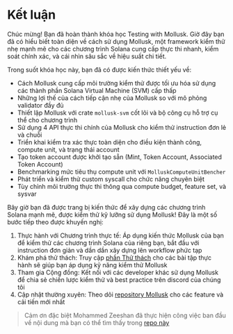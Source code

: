 
# Kết luận

Chúc mừng! Bạn đã hoàn thành khóa học Testing with Mollusk. Giờ đây bạn đã có hiểu biết toàn diện về cách sử dụng Mollusk, một framework kiểm thử nhẹ mạnh mẽ cho các chương trình Solana cung cấp thực thi nhanh, kiểm soát chính xác, và cái nhìn sâu sắc về hiệu suất chi tiết.

<ArticleSection name="Những gì bạn đã học" id="what-you-learned" level="h2" />

Trong suốt khóa học này, bạn đã có được kiến thức thiết yếu về:
- Cách Mollusk cung cấp môi trường kiểm thử được tối ưu hóa sử dụng các thành phần Solana Virtual Machine (SVM) cấp thấp
- Những lợi thế của cách tiếp cận nhẹ của Mollusk so với mô phỏng validator đầy đủ
- Thiết lập Mollusk với crate `mollusk-svm` cốt lõi và bộ công cụ hỗ trợ cụ thể cho chương trình
- Sử dụng 4 API thực thi chính của Mollusk cho kiểm thử instruction đơn lẻ và chuỗi
- Triển khai kiểm tra xác thực toàn diện cho điều kiện thành công, compute unit, và trạng thái account
- Tạo token account được khởi tạo sẵn (Mint, Token Account, Associated Token Account)
- Benchmarking mức tiêu thụ compute unit với `MolluskComputeUnitBencher`
- Phát triển và kiểm thử custom syscall cho chức năng chuyên biệt
- Tùy chỉnh môi trường thực thi thông qua compute budget, feature set, và sysvar

<ArticleSection name="Các bước tiếp theo" id="next-steps" level="h2" />

Bây giờ bạn đã được trang bị kiến thức để xây dựng các chương trình Solana mạnh mẽ, được kiểm thử kỹ lưỡng sử dụng Mollusk! Đây là một số bước tiếp theo được khuyến nghị:
1. Thực hành với Chương trình thực tế: Áp dụng kiến thức Mollusk của bạn để kiểm thử các chương trình Solana của riêng bạn, bắt đầu với instruction đơn giản và dần dần xây dựng lên workflow phức tạp
2. Khám phá thử thách: Truy cập [phần Thử thách](/vi/challenges) cho các bài tập thực hành sẽ giúp bạn áp dụng kỹ năng kiểm thử Mollusk
3. Tham gia Cộng đồng: Kết nối với các developer khác sử dụng Mollusk để chia sẻ chiến lược kiểm thử và best practice trên discord của chúng tôi
4. Cập nhật thường xuyên: Theo dõi [repository Mollusk](https://github.com/anza-xyz/mollusk) cho các feature và cải tiến mới nhất

> Cảm ơn đặc biệt Mohammed Zeeshan đã thực hiện công việc ban đầu về nội dung mà bạn có thể tìm thấy trong [repo này](https://github.com/alizeeshan1234/mollusk_testing)
